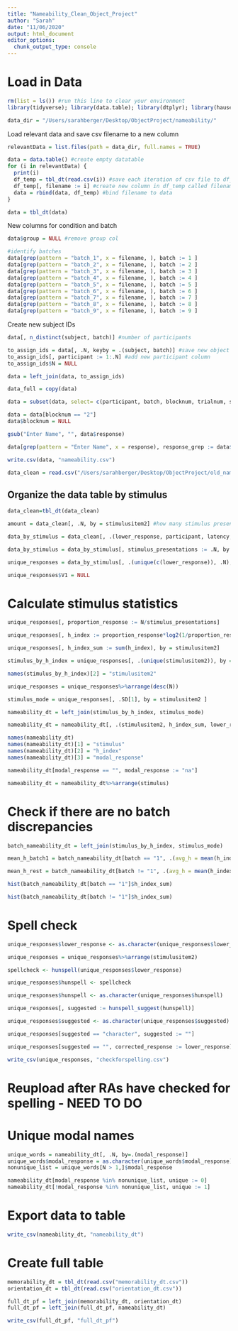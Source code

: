 ```yaml
---
title: "Nameability_Clean_Object_Project"
author: "Sarah"
date: "11/06/2020"
output: html_document
editor_options: 
  chunk_output_type: console
---
```

# Load in Data

```r

rm(list = ls()) #run this line to clear your environment
library(tidyverse); library(data.table); library(dtplyr); library(hausekeep); library(tidyr); library(hunspell)

data_dir = "/Users/sarahberger/Desktop/ObjectProject/nameability/"

```

Load relevant data and save csv filename to a new column
```r
relevantData = list.files(path = data_dir, full.names = TRUE)

data = data.table() #create empty datatable
for (i in relevantData) {
  print(i)
  df_temp = tbl_dt(read.csv(i)) #save each iteration of csv file to df_temp
  df_temp[, filename := i] #create new column in df_temp called filename, reflecting name of file
  data = rbind(data, df_temp) #bind filename to data 
}

data = tbl_dt(data)

```

New columns for condition and batch
```r

data$group = NULL #remove group col

#identify batches 
data[grep(pattern = "batch_1", x = filename, ), batch := 1 ]
data[grep(pattern = "batch_2", x = filename, ), batch := 2 ]
data[grep(pattern = "batch_3", x = filename, ), batch := 3 ]
data[grep(pattern = "batch_4", x = filename, ), batch := 4 ]
data[grep(pattern = "batch_5", x = filename, ), batch := 5 ]
data[grep(pattern = "batch_6", x = filename, ), batch := 6 ]
data[grep(pattern = "batch_7", x = filename, ), batch := 7 ]
data[grep(pattern = "batch_8", x = filename, ), batch := 8 ]
data[grep(pattern = "batch_9", x = filename, ), batch := 9 ]

```

Create new subject IDs
```r

data[, n_distinct(subject, batch)] #number of participants

to_assign_ids = data[, .N, keyby = .(subject, batch)] #save new object
to_assign_ids[, participant := 1:.N] #add new participant column
to_assign_ids$N = NULL

data = left_join(data, to_assign_ids)

data_full = copy(data)

```


```r
  
data = subset(data, select= c(participant, batch, blocknum, trialnum, stimulusitem2, response, latency))

data = data[blocknum == "2"]
data$blocknum = NULL
```


```r

gsub("Enter Name", "", data$response)

data[grep(pattern = "Enter Name", x = response), response_grep := data$response]

write.csv(data, "nameability.csv")

data_clean = read.csv("/Users/sarahberger/Desktop/ObjectProject/old_nameability.csv") #reupload after scoring
```

## Organize the data table by stimulus
```r

data_clean=tbl_dt(data_clean)

amount = data_clean[, .N, by = stimulusitem2] #how many stimulus presentations for each? Extra batch has double the presentations

data_by_stimulus = data_clean[, .(lower_response, participant, latency, batch), by = stimulusitem2]

data_by_stimulus = data_by_stimulus[, stimulus_presentations := .N, by = stimulusitem2]

unique_responses = data_by_stimulus[, .(unique(c(lower_response)), .N), by = .(stimulusitem2, lower_response, stimulus_presentations, batch)]%>%arrange(stimulusitem2)

unique_responses$V1 = NULL

```

# Calculate stimulus statistics

```r

unique_responses[, proportion_response := N/stimulus_presentations]

unique_responses[, h_index := proportion_response*log2(1/proportion_response)]

unique_responses[, h_index_sum := sum(h_index), by = stimulusitem2]

stimulus_by_h_index = unique_responses[, .(unique(stimulusitem2)), by = h_index_sum]%>%arrange(desc(h_index_sum))

names(stimulus_by_h_index)[2] = "stimulusitem2"

```


```r

unique_responses = unique_responses%>%arrange(desc(N))

stimulus_mode = unique_responses[, .SD[1], by = stimulusitem2 ]

nameability_dt = left_join(stimulus_by_h_index, stimulus_mode)

nameability_dt = nameability_dt[, .(stimulusitem2, h_index_sum, lower_response, proportion_response)]

names(nameability_dt)
names(nameability_dt)[1] = "stimulus"
names(nameability_dt)[2] = "h_index"
names(nameability_dt)[3] = "modal_response"

nameability_dt[modal_response == "", modal_response := "na"]

nameability_dt = nameability_dt%>%arrange(stimulus)


```

# Check if there are no batch discrepancies
```r

batch_nameability_dt = left_join(stimulus_by_h_index, stimulus_mode)

mean_h_batch1 = batch_nameability_dt[batch == "1", .(avg_h = mean(h_index_sum), sd_h = sd(h_index_sum))]

mean_h_rest = batch_nameability_dt[batch != "1", .(avg_h = mean(h_index_sum), sd_h = sd(h_index_sum))]

hist(batch_nameability_dt[batch == "1"]$h_index_sum)

hist(batch_nameability_dt[batch != "1"]$h_index_sum)

```

# Spell check
```r

unique_responses$lower_response <- as.character(unique_responses$lower_response)

unique_responses = unique_responses%>%arrange(stimulusitem2)

spellcheck <- hunspell(unique_responses$lower_response)

unique_responses$hunspell <- spellcheck

unique_responses$hunspell <- as.character(unique_responses$hunspell)

unique_responses[, suggested := hunspell_suggest(hunspell)]

unique_responses$suggested <- as.character(unique_responses$suggested)

unique_responses[suggested == "character", suggested := ""]

unique_responses[suggested == "", corrected_response := lower_response]

write_csv(unique_responses, "checkforspelling.csv")
```

# Reupload after RAs have checked for spelling - NEED TO DO

# Unique modal names

```r

unique_words = nameability_dt[, .N, by=.(modal_response)]
unique_words$modal_response = as.character(unique_words$modal_response)
nonunique_list = unique_words[N > 1,]$modal_response

nameability_dt[modal_response %in% nonunique_list, unique := 0]
nameability_dt[!modal_response %in% nonunique_list, unique := 1]

```

# Export data to table

```r
write_csv(nameability_dt, "nameability_dt")
```


# Create full table

```r

memorability_dt = tbl_dt(read.csv("memorability_dt.csv"))
orientation_dt = tbl_dt(read.csv("orientation_dt.csv"))

full_dt_pf = left_join(memorability_dt, orientation_dt)
full_dt_pf = left_join(full_dt_pf, nameability_dt)

write_csv(full_dt_pf, "full_dt_pf")
```

